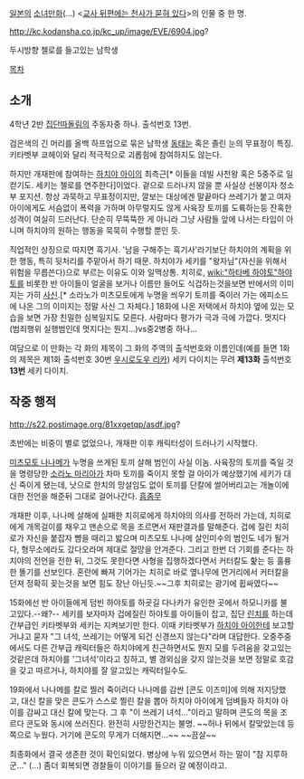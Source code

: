{{{+1 関 大地 | Seki Daichi}}}

[[일본]]의 [[소녀만화]](...) <[[교사 뒤편에는 천사가 묻혀 있다]]>의 인물 중 한 명.

http://kc.kodansha.co.jp/kc_up/image/EVE/6904.jpg?

두시방향 첼로를 들고있는 남학생

[[목차]]
== 소개 ==

4학년 2반 [[집단따돌림]]의 주동자중 하나. 출석번호 13번.

검은색의 긴 머리를 올백 하프업으로 묶은 남학생 [[동태눈]] 혹은 졸린 눈의 무표정이 특징. 키타벳부 쿄헤이와 달리 적극적으로 괴롭힘에 참여하지도 않는다. 

하지만 개재판에 참여하는 [[하치야 아이]]의 최측근[* 이들을 데빌 사천왕 혹은 5중주로 일컫기도. 세키는 첼로를 연주한다]이었다. 겉으로 드러나지 않을 뿐 사실상 선봉이자 청소부 포지션. 항상 과묵하고 무표정이지만, 깔보는 대상에겐 말끝마다 쓰레기가 붙고 여자아이에게도 서슴없이 폭력을 가하며 아무렇지도 않게 사육장 토끼를 도륙하는등 잔혹한 성격이 여실히 드러난다. 단순히 무뚝뚝한 게 아니라 그냥 사람들 앞에 나서는 타입이 아니며 하치야의 원하는 행동을 묵묵히 수행할 뿐인 듯.

직업적인 상징으로 따지면 흑기사. '남을 구해주는 흑기사'라기보단 하치야의 계획을 위한 행동, 특히 뒷처리를 주맡아서 하기 때문. 하치야가 세키를 "왕자님"(자신을 위해서 위험을 무릅쓴다)으로 부르는 이유도 이와 일맥상통. 치히로, [[wiki:"하타베 하야토"하야토]]를 비롯한 반 아이들이 얼굴을 보거나 이름만 들어도 식겁하는것을보면 반에서의 이미지는 가히 [[사신]].[* 소라노가 미츠모토에게 누명을 씌우기 토끼를 죽이러 가는 에피소드에 나온 그의 이미지는 정말 사신 그 자체다.] 18화에 나온 저택에서 하치야 옆에 있는 모습을 보면 가장 친밀한 심복일지도 모른다. 사람마다 평가가 극과 극에 가깝다. 멋지다(범죄행위 실행범인데 멋지다는 뭔지...)vs중2병중 하나...

여담으로 이 만화는 각 화의 제목이 그 화의 주역의 출석번호와 이름인데(예를 들면 1화의 제목은 제1화 출석번호 30번 [[우시로도우 리카]]) 세키 다이치는 무려 '''제13화''' 출석번호 '''13번''' 세키 다이치.

== 작중 행적 ==

http://s22.postimage.org/81xxgetqp/asdf.jpg?

초반에는 비중이 별로 없었으나, 개재판 이후 캐릭터성이 드러나기 시작했다.

[[미츠모토 나나메]]가 누명을 쓰게된 토끼 살해 범인이 사실 이놈. 사육장의 토끼를 죽일 것을 명령당한 [[소라노 마리아]]가 차마 토끼를 죽이지 못할 걸 아이가 예상했기에 세키가 대신 죽이게 됐는데, 낫으로 한치의 망설임도 없이 토끼를 단칼에 썰어버리고는 개놀이에 대한 전언을 해준뒤 그대로 걸어나간다. [[흠좀무]] 

개재판 이후, 나나메 살해에 실패한 치히로에게 하치야의 의사를 전하러 가는데, 치히로에게 개목걸이를 채우고 맨손으로 목을 조르면서 재판결과를 말해준다. 겁에 질린 치히로가 자신을 붙잡자 뺨을 때리고 밟으며 미츠모토 나나메 살인미수의 범인도 네가 될거다, 형무소에라도 갔다오라며 제대로 절망을 안겨준다. 그리고 한번 더 기회를 준다는 하치야의 전언을 전한 뒤, 그것도 못한다면 사형을 집행하겠다면서 커터칼도 핥는 등 훌륭한 똘기를 선보인다. 혼란에 빠져 기어가는 치히로 바로 옆나무에 먼거리에서 커터칼을 던져 정확히 꽂는것을 보면 힘도 장난 아닌듯.~~그후 치히로는 광기에 휩싸였다~~

15화에선 반 아이들에게 덤빈 하야토를 하굣길 다나카가 유인한 곳에서 하모니카를 불고있다.--왜?-- 세키를 보자마자 겁에질린 하야토를 아이들이 잡고, 집단 [[린치]]를 하는데 간부급인 키타벳부와 세키는 지켜보기만 한다. 이때 키타벳부가 [[하치야 아이]]한테 보고할거냐고 묻자 "그 녀석, 쓰레기는 어떻게 되건 신경쓰지 않는다"라며 대답한다. 오중주중에서도 다른 간부급 캐릭터들은 하치야에게 친근하면서도 뭔지 모를 두려움을 갖고있는것같은데 하치야를 '그녀석'이라고 칭하고, 별 경외심을 갖지 않는것을 보면 정말로 호감을 갖고 따르거나, 하치야를 잘 알고있는 캐릭터일수도. 

19화에서 나나메를 칼로 찔러 죽이려다 나나메를 감싼 [콘도 이즈미]에 의해 저지당했고, 대신 칼을 맞은 콘도가 스스로 찔린 칼을 뽑아 하치야 아이에게 덤벼들자 하치야 아이를 감싸고 대신 칼에 맞는다.  그 후 "이 쓰레기 녀석..."이라고 말하며 콘도의 목을 조르다 콘도와 동시에 쓰러진다. 완전히 사망한건지는 불명. ~~허나 뒤에서 칼맞았는데 등쪽으로 누웠다. 거기에 콘도의 무게가 더해지면...~~
~~끔살~~

최종화에서 결국 생존한 것이 확인되었다. 병상에 누워 있으면서 하는 말이 "참 지루하군..." (...) 좀더 회복되면 경찰들이 이야기를 들으러 갈 예정이라고.
